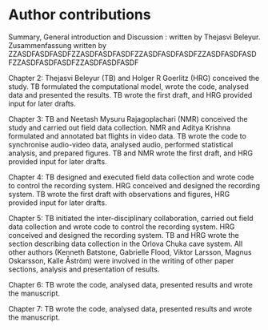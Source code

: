 # Author contributions
Summary,  General introduction and Discussion : written by Thejasvi Beleyur. 
Zusammenfassung written by ZZASDFASDFASDFZZASDFASDFASDFZZASDFASDFASDFZZASDFASDFASDFZZASDFASDFASDFZZASDFASDFASDF

Chapter 2: Thejasvi Beleyur (TB) and Holger R Goerlitz (HRG) conceived the study. TB formulated the computational model, wrote the code, analysed data and presented the results. TB wrote the first draft, and HRG provided input for later drafts. 

Chapter 3: TB and Neetash Mysuru Rajagoplachari (NMR) conceived the study and carried out field data collection. NMR and Aditya Krishna formulated and annotated bat flights in video data. TB wrote the code to synchronise audio-video data, analysed audio, performed statistical analysis, and prepared figures. TB and NMR wrote the first draft, and HRG provided input for later drafts. 

Chapter 4: TB designed and executed field data collection and wrote code to control the recording system. HRG conceived and designed the recording system. TB wrote the first draft with observations and figures, HRG provided input for later drafts.

Chapter 5: TB initiated the inter-disciplinary collaboration, carried out field data collection and wrote code to control the recording system. HRG conceived and designed the recording system. TB and HRG wrote the section describing data collection in the Orlova Chuka cave system. All other authors (Kenneth Batstone, Gabrielle Flood, Viktor Larsson, Magnus Oskarsson, Kalle Åström) were involved in the writing of other paper sections, analysis and presentation of results. 

Chapter 6: TB wrote the code, analysed data, presented results and wrote the manuscript.

Chapter 7: TB wrote the code, analysed data, presented results and wrote the manuscript.
